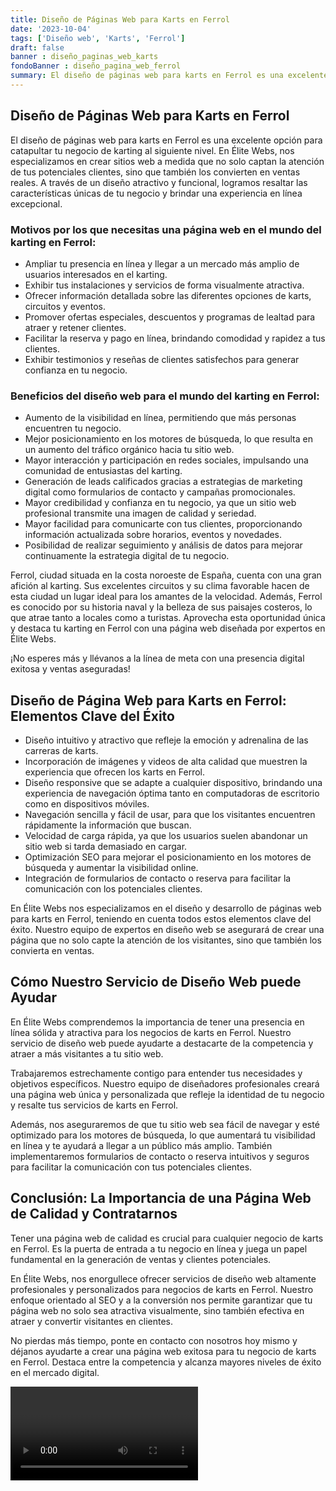 ```yaml
---
title: Diseño de Páginas Web para Karts en Ferrol
date: '2023-10-04'
tags: ['Diseño web', 'Karts', 'Ferrol']
draft: false
banner : diseño_paginas_web_karts
fondoBanner : diseño_pagina_web_ferrol
summary: El diseño de páginas web para karts en Ferrol es una excelente opción para catapultar tu negocio de karting al siguiente nivel. En Élite Webs, nos especializamos en crear sitios web a medida que no solo captan la atención de tus potenciales clientes, sino que también los convierten en ventas reales. A través de un diseño atractivo y funcional, logramos resaltar las características únicas de tu negocio y brindar una experiencia en línea excepcional.
---
```


## Diseño de Páginas Web para Karts en Ferrol

El diseño de páginas web para karts en Ferrol es una excelente opción para catapultar tu negocio de karting al siguiente nivel. En Élite Webs, nos especializamos en crear sitios web a medida que no solo captan la atención de tus potenciales clientes, sino que también los convierten en ventas reales. A través de un diseño atractivo y funcional, logramos resaltar las características únicas de tu negocio y brindar una experiencia en línea excepcional.

### Motivos por los que necesitas una página web en el mundo del karting en Ferrol:

- Ampliar tu presencia en línea y llegar a un mercado más amplio de usuarios interesados en el karting.
- Exhibir tus instalaciones y servicios de forma visualmente atractiva.
- Ofrecer información detallada sobre las diferentes opciones de karts, circuitos y eventos.
- Promover ofertas especiales, descuentos y programas de lealtad para atraer y retener clientes.
- Facilitar la reserva y pago en línea, brindando comodidad y rapidez a tus clientes.
- Exhibir testimonios y reseñas de clientes satisfechos para generar confianza en tu negocio.

### Beneficios del diseño web para el mundo del karting en Ferrol:

- Aumento de la visibilidad en línea, permitiendo que más personas encuentren tu negocio.
- Mejor posicionamiento en los motores de búsqueda, lo que resulta en un aumento del tráfico orgánico hacia tu sitio web.
- Mayor interacción y participación en redes sociales, impulsando una comunidad de entusiastas del karting.
- Generación de leads calificados gracias a estrategias de marketing digital como formularios de contacto y campañas promocionales.
- Mayor credibilidad y confianza en tu negocio, ya que un sitio web profesional transmite una imagen de calidad y seriedad.
- Mayor facilidad para comunicarte con tus clientes, proporcionando información actualizada sobre horarios, eventos y novedades.
- Posibilidad de realizar seguimiento y análisis de datos para mejorar continuamente la estrategia digital de tu negocio.

Ferrol, ciudad situada en la costa noroeste de España, cuenta con una gran afición al karting. Sus excelentes circuitos y su clima favorable hacen de esta ciudad un lugar ideal para los amantes de la velocidad. Además, Ferrol es conocido por su historia naval y la belleza de sus paisajes costeros, lo que atrae tanto a locales como a turistas. Aprovecha esta oportunidad única y destaca tu karting en Ferrol con una página web diseñada por expertos en Élite Webs. 

¡No esperes más y llévanos a la línea de meta con una presencia digital exitosa y ventas aseguradas!

<GifSeo />

<Cta />

## Diseño de Página Web para Karts en Ferrol: Elementos Clave del Éxito

- Diseño intuitivo y atractivo que refleje la emoción y adrenalina de las carreras de karts.
- Incorporación de imágenes y videos de alta calidad que muestren la experiencia que ofrecen los karts en Ferrol.
- Diseño responsive que se adapte a cualquier dispositivo, brindando una experiencia de navegación óptima tanto en computadoras de escritorio como en dispositivos móviles.
- Navegación sencilla y fácil de usar, para que los visitantes encuentren rápidamente la información que buscan.
- Velocidad de carga rápida, ya que los usuarios suelen abandonar un sitio web si tarda demasiado en cargar.
- Optimización SEO para mejorar el posicionamiento en los motores de búsqueda y aumentar la visibilidad online.
- Integración de formularios de contacto o reserva para facilitar la comunicación con los potenciales clientes.

En Élite Webs nos especializamos en el diseño y desarrollo de páginas web para karts en Ferrol, teniendo en cuenta todos estos elementos clave del éxito. Nuestro equipo de expertos en diseño web se asegurará de crear una página que no solo capte la atención de los visitantes, sino que también los convierta en ventas.

## Cómo Nuestro Servicio de Diseño Web puede Ayudar

En Élite Webs comprendemos la importancia de tener una presencia en línea sólida y atractiva para los negocios de karts en Ferrol. Nuestro servicio de diseño web puede ayudarte a destacarte de la competencia y atraer a más visitantes a tu sitio web.

Trabajaremos estrechamente contigo para entender tus necesidades y objetivos específicos. Nuestro equipo de diseñadores profesionales creará una página web única y personalizada que refleje la identidad de tu negocio y resalte tus servicios de karts en Ferrol.

Además, nos aseguraremos de que tu sitio web sea fácil de navegar y esté optimizado para los motores de búsqueda, lo que aumentará tu visibilidad en línea y te ayudará a llegar a un público más amplio. También implementaremos formularios de contacto o reserva intuitivos y seguros para facilitar la comunicación con tus potenciales clientes.

## Conclusión: La Importancia de una Página Web de Calidad y Contratarnos

Tener una página web de calidad es crucial para cualquier negocio de karts en Ferrol. Es la puerta de entrada a tu negocio en línea y juega un papel fundamental en la generación de ventas y clientes potenciales.

En Élite Webs, nos enorgullece ofrecer servicios de diseño web altamente profesionales y personalizados para negocios de karts en Ferrol. Nuestro enfoque orientado al SEO y a la conversión nos permite garantizar que tu página web no solo sea atractiva visualmente, sino también efectiva en atraer y convertir visitantes en clientes.

No pierdas más tiempo, ponte en contacto con nosotros hoy mismo y déjanos ayudarte a crear una página web exitosa para tu negocio de karts en Ferrol. Destaca entre la competencia y alcanza mayores niveles de éxito en el mercado digital.

<Video />

<CtaBot job='Karts' city='Ferrol'/>

<Gmaps query='Ferrol+españa+maps' />
